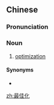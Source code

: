 ==Chinese==
{{zh-forms|type=21}}

===Pronunciation===
{{zh-pron
|m=zuìjiāhuà
|c=zeoi3 gaai1 faa3
|cat=n
}}

===Noun===
{{zh-noun}}

# {{lb|zh|mathematics|chiefly|Taiwan}} [[optimization]]

====Synonyms====
* {{zh-l|最優化}}

[[zh:最佳化]]